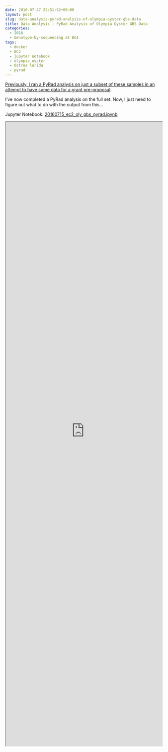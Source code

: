 ```yaml
---
date: 2016-07-27 22:51:52+00:00
layout: post
slug: data-analysis-pyrad-analysis-of-olympia-oyster-gbs-data
title: Data Analysis - PyRad Analysis of Olympia Oyster GBS Data
categories:
  - 2016
  - Genotype-by-sequencing at BGI
tags:
  - docker
  - EC2
  - jupyter notebook
  - olympia oyster
  - Ostrea lurida
  - pyrad
---
```


[Previously, I ran a PyRad analysis on just a subset of these samples in an attempt to have some data for a grant pre-proposal](https://robertslab.github.io/sams-notebook/2016/04/18/data-analysis-subset-olympia-oyster-gbs-data-from-bgi-as-single-population-using-pyrad.html).

I've now completed a PyRad analysis on the full set. Now, I just need to figure out what to do with the output from this...

Jupyter Notebook: [20160715_ec2_oly_gbs_pyrad.ipynb](https://github.com/sr320/LabDocs/blob/master/jupyter_nbs/sam/20160715_ec2_oly_gbs_pyrad.ipynb)

<iframe src="https://render.githubusercontent.com/view/ipynb?commit=c1e549dd4589ae576c337b0fc464a37f2b69b487&enc_url=68747470733a2f2f7261772e67697468756275736572636f6e74656e742e636f6d2f73723332302f4c6162446f63732f633165353439646434353839616535373663333337623066633436346133376632623639623438372f6a7570797465725f6e62732f73616d2f32303136303731355f6563325f6f6c795f6762735f70797261642e6970796e62&nwo=sr320%2FLabDocs&path=jupyter_nbs%2Fsam%2F20160715_ec2_oly_gbs_pyrad.ipynb&repository_id=13746500#7fe46fa8-a8ac-4655-b3c3-2e602a4652c8" width="100%" height="2000" scrolling="yes"></iframe>
